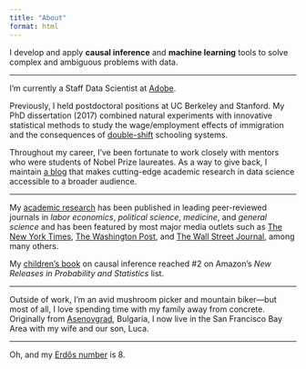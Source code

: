 ```yaml
---
title: "About"
format: html
---
```


I develop and apply **causal inference** and **machine learning** tools to solve complex and ambiguous problems with data.

_________

I'm currently a Staff Data Scientist at [Adobe](https://business.adobe.com){target="_blank"}.

Previously, I held postdoctoral positions at UC Berkeley and Stanford. My PhD dissertation (2017) combined natural experiments with innovative statistical methods to study the wage/employment effects of immigration and the consequences of [double-shift](https://en.wikipedia.org/wiki/Double_shift_school){target="_blank"} schooling systems.

Throughout my career, I’ve been fortunate to work closely with mentors who were students of Nobel Prize laureates. As a way to give back, I maintain [a blog](https://yasenov.com/blog/){target="_blank"} that makes cutting-edge academic research in data science accessible to a broader audience.

******

My [academic research](https://yasenov.com/research/){target="_blank"} has been published in leading peer-reviewed journals in *labor economics*, *political science*, *medicine*, and *general science* and has been featured by most major media outlets such as [The New York Times](https://www.nytimes.com/2017/10/24/business/economy/immigration-jobs.html){target="_blank"}, [The Washington Post](https://www.washingtonpost.com/politics/2020/04/07/trump-administration-is-raising-application-fee-us-citizenship-that-will-cost-us-later/){target="_blank"}, and [The Wall Street Journal](https://www.wsj.com/articles/new-evidence-on-immigrants-and-jobs-1453162462){target="_blank"}, among many others.

My [children’s book](https://yasenov.com/childrens-book/){target="_blank"} on causal inference reached $\#2$ on Amazon’s *New Releases in Probability and Statistics* list.

******

Outside of work, I’m an avid mushroom picker and mountain biker—but most of all, I love spending time with my family away from concrete. Originally from [Asenovgrad](https://en.wikipedia.org/wiki/Asenovgrad){target="_blank"}, Bulgaria, I now live in the San Francisco Bay Area with my wife and our son, Luca.

******

Oh, and my [Erdős number](https://en.wikipedia.org/wiki/Erd%C5%91s_number){target="_blank"} is $8$.